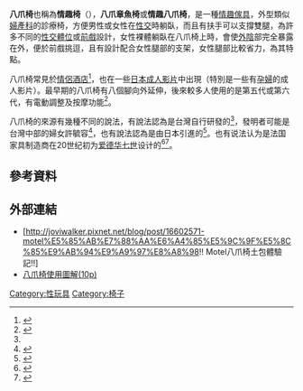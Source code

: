 '''八爪椅'''也稱為'''情趣椅'''（{{lang-en|love chair}}），'''八爪章魚椅'''或'''情趣八爪椅'''，是一種[[情趣傢具|情趣傢具]]，外型類似[[婦產科|婦產科]]的診療椅，方便男性或女性在[[性交|性交]]時躺臥，而且有扶手可以支撐雙腿，為許多不同的[[性交體位|性交體位]]或[[前戲|前戲]]設計，女性裸體躺臥在八爪椅上時，會使[[外陰|外陰]]部完全暴露在外，便於前戲挑逗，且有設計配合女性腿部的支架，女性腿部比較省力，為其特點。

八爪椅常見於[[情侶酒店|情侶酒店]]<ref name="蘋果2004">{{cite news |title=情趣八爪椅 婦科手術椅變裝 |url=http://www.appledaily.com.tw/appledaily/article/supplement/20040416/861633/ |publisher=蘋果日報 |date=2004-04-16 |accessdate=2014-03-09 |archive-date=2016-10-25 |archive-url=https://web.archive.org/web/20161025054157/http://www.appledaily.com.tw/appledaily/article/supplement/20040416/861633 |dead-url=no }}</ref>，也在一些[[日本成人影片|日本成人影片]]中出現（特別是一些有[[孕婦|孕婦]]的成人影片）。最早期的八爪椅有八個腳向外延伸，後來較多人使用的是第五代或第六代，有電動調整及按摩功能<ref>{{cite news | url=http://www.nownews.com/n/2009/07/09/909658 | title=情趣八爪椅　六代愛的演化　全自動兼按摩 | work=NOWnews | date=2009-07-09 | accessdate=2015-04-21 | archive-date=2017-06-25 | archive-url=https://web.archive.org/web/20170625132923/http://www.nownews.com/n/2009/07/09/909658 | dead-url=no }}</ref>。

八爪椅的來源有幾種不同的說法，有說法認為是台灣自行研發的<ref name="蘋果2004"/>，發明者可能是台灣中部的婦女許毓容<ref>{{Cite web |url=http://news.tvbs.com.tw/entry/406186 |title=50多歲婦人許毓容　發明情趣椅 |accessdate=2015-01-05 |archive-date=2019-06-29 |archive-url=https://web.archive.org/web/20190629063638/https://news.tvbs.com.tw/entry/406186 |dead-url=no }}</ref>，也有說法認為是由日本引進的<ref name="nownews2009">{{cite news |first= |last= |authorlink= |coauthors= |title=汽旅八爪椅「愛愛」夾破皮？　消保官稽查應附示範說明書 |url=http://www.nownews.com/n/2009/07/09/909644 |publisher=nownews |date=2009-07-09 |accessdate=2014-03-09 |archive-date=2016-10-19 |archive-url=https://web.archive.org/web/20161019125726/http://www.nownews.com/n/2009/07/09/909644 |dead-url=no }}</ref>。也有说法认为是法国家具制造商在20世纪初为[[爱德华七世|爱德华七世]]设计的<ref name="Hof2018">{{cite book|author=Peter Hof|title=Two Edwards: How King Edward VII and Foreign Secretary Sir Edward Grey Fomented the First World War|url=https://books.google.com/books?id=b8VVDwAAQBAJ&pg=PT30|date=1 May 2018|publisher=Trine Day|isbn=978-1-63424-175-5|page=30|access-date=2020-02-16|archive-date=2020-07-30|archive-url=https://web.archive.org/web/20200730001828/https://books.google.com/books?id=b8VVDwAAQBAJ&pg=PT30|dead-url=no}}</ref><ref>{{cite web|title=Dirty Bertie: How Royal playboy took Victorian Paris by storm with a THREE-WAY love seat|author=Rebecca Perring|work=Express|url=https://www.express.co.uk/news/royal/610974/Prince-Bertie-three-way-love-seat-Paris-lust-Royal-Prince-of-Wales-playboy|date=9 October 2015|accessdate=2020-02-16|archive-date=2019-11-17|archive-url=https://web.archive.org/web/20191117105959/https://www.express.co.uk/news/royal/610974/Prince-Bertie-three-way-love-seat-Paris-lust-Royal-Prince-of-Wales-playboy|dead-url=no}}</ref>。

==參考資料==
{{reflist}}

==外部連結==
*[http://joviwalker.pixnet.net/blog/post/16602571-motel%E5%85%AB%E7%88%AA%E6%A4%85%E5%9C%9F%E5%8C%85%E9%AB%94%E9%A9%97%E8%A8%98!! Motel八爪椅土包體驗記!!] {{Wayback|url=http://joviwalker.pixnet.net/blog/post/16602571-motel%E5%85%AB%E7%88%AA%E6%A4%85%E5%9C%9F%E5%8C%85%E9%AB%94%E9%A9%97%E8%A8%98!! |date=20190609144234 }}
*[http://a305020.pixnet.net/blog/post/28599169-%E5%85%AB%E7%88%AA%E6%A4%85%E4%BD%BF%E7%94%A8%E5%9C%96%E8%A7%A3%2810p%29 八爪椅使用圖解(10p)] {{Wayback|url=http://a305020.pixnet.net/blog/post/28599169-%E5%85%AB%E7%88%AA%E6%A4%85%E4%BD%BF%E7%94%A8%E5%9C%96%E8%A7%A3%2810p%29 |date=20190622141922 }}


[[Category:性玩具|Category:性玩具]]
[[Category:椅子|Category:椅子]]